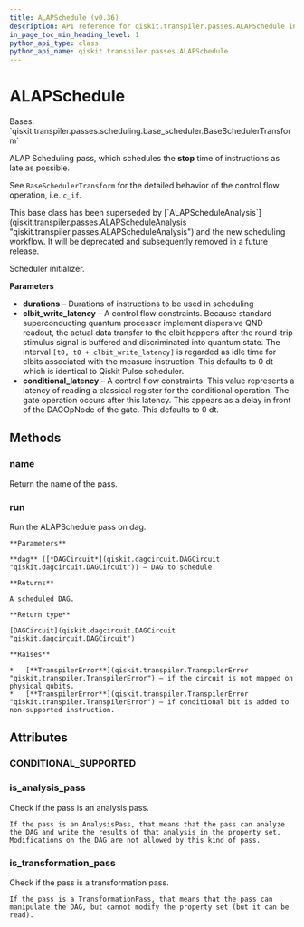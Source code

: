 ```yaml
---
title: ALAPSchedule (v0.36)
description: API reference for qiskit.transpiler.passes.ALAPSchedule in qiskit v0.36
in_page_toc_min_heading_level: 1
python_api_type: class
python_api_name: qiskit.transpiler.passes.ALAPSchedule
---
```


# ALAPSchedule

<Class id="qiskit.transpiler.passes.ALAPSchedule" isDedicatedPage={true} github="https://github.com/qiskit/qiskit/tree/stable/0.20/qiskit/transpiler/passes/scheduling/alap.py" signature="ALAPSchedule(*args, **kwargs)" modifiers="class">
  Bases: `qiskit.transpiler.passes.scheduling.base_scheduler.BaseSchedulerTransform`

  ALAP Scheduling pass, which schedules the **stop** time of instructions as late as possible.

  See `BaseSchedulerTransform` for the detailed behavior of the control flow operation, i.e. `c_if`.

  <Admonition title="Note" type="note">
    This base class has been superseded by [`ALAPScheduleAnalysis`](qiskit.transpiler.passes.ALAPScheduleAnalysis "qiskit.transpiler.passes.ALAPScheduleAnalysis") and the new scheduling workflow. It will be deprecated and subsequently removed in a future release.
  </Admonition>

  Scheduler initializer.

  **Parameters**

  *   **durations** – Durations of instructions to be used in scheduling
  *   **clbit\_write\_latency** – A control flow constraints. Because standard superconducting quantum processor implement dispersive QND readout, the actual data transfer to the clbit happens after the round-trip stimulus signal is buffered and discriminated into quantum state. The interval `[t0, t0 + clbit_write_latency]` is regarded as idle time for clbits associated with the measure instruction. This defaults to 0 dt which is identical to Qiskit Pulse scheduler.
  *   **conditional\_latency** – A control flow constraints. This value represents a latency of reading a classical register for the conditional operation. The gate operation occurs after this latency. This appears as a delay in front of the DAGOpNode of the gate. This defaults to 0 dt.

  ## Methods

  <span id="qiskit-transpiler-passes-alapschedule-name" />

  ### name

  <Function id="qiskit.transpiler.passes.ALAPSchedule.name" signature="ALAPSchedule.name()">
    Return the name of the pass.
  </Function>

  <span id="qiskit-transpiler-passes-alapschedule-run" />

  ### run

  <Function id="qiskit.transpiler.passes.ALAPSchedule.run" signature="ALAPSchedule.run(dag)">
    Run the ALAPSchedule pass on dag.

    **Parameters**

    **dag** ([*DAGCircuit*](qiskit.dagcircuit.DAGCircuit "qiskit.dagcircuit.DAGCircuit")) – DAG to schedule.

    **Returns**

    A scheduled DAG.

    **Return type**

    [DAGCircuit](qiskit.dagcircuit.DAGCircuit "qiskit.dagcircuit.DAGCircuit")

    **Raises**

    *   [**TranspilerError**](qiskit.transpiler.TranspilerError "qiskit.transpiler.TranspilerError") – if the circuit is not mapped on physical qubits.
    *   [**TranspilerError**](qiskit.transpiler.TranspilerError "qiskit.transpiler.TranspilerError") – if conditional bit is added to non-supported instruction.
  </Function>

  ## Attributes

  ### CONDITIONAL\_SUPPORTED

  <Attribute id="qiskit.transpiler.passes.ALAPSchedule.CONDITIONAL_SUPPORTED" attributeValue="(<class 'qiskit.circuit.gate.Gate'>, <class 'qiskit.circuit.delay.Delay'>)" />

  ### is\_analysis\_pass

  <Attribute id="qiskit.transpiler.passes.ALAPSchedule.is_analysis_pass">
    Check if the pass is an analysis pass.

    If the pass is an AnalysisPass, that means that the pass can analyze the DAG and write the results of that analysis in the property set. Modifications on the DAG are not allowed by this kind of pass.
  </Attribute>

  ### is\_transformation\_pass

  <Attribute id="qiskit.transpiler.passes.ALAPSchedule.is_transformation_pass">
    Check if the pass is a transformation pass.

    If the pass is a TransformationPass, that means that the pass can manipulate the DAG, but cannot modify the property set (but it can be read).
  </Attribute>
</Class>

